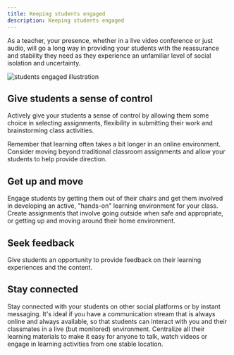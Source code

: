 ```yaml
---
title: Keeping students engaged
description: Keeping students engaged
---
```


As a teacher, your presence, whether in a live video conference or just audio, will go a long way in providing your students with the reassurance and stability they need as they experience an unfamiliar level of social isolation and uncertainty.

<!--
> Student engagement is the product of motivation and active learning. It is a product rather than a sum because it will not occur if either element is missing.

<cite>- Elizabeth F. Barkley</cite>
-->

<Row>
  <Column colMd={2} colLg={3}>

![students engaged illustration](images/students-engaged-contenttop.png)

  </Column>
</Row>

<Row className="title-with-text">
  <Column colMd={2} colLg={3}>

## Give students a sense of control

  </Column>
  <Column colMd={6} colLg={8}>

Actively give your students a sense of control by allowing them some choice in selecting assignments, flexibility in submitting their work and brainstorming class activities.

Remember that learning often takes a bit longer in an online environment. Consider moving beyond traditional classroom assignments and allow your students to help provide direction.

  </Column>
</Row>
<Row className="title-with-text">
  <Column colMd={2} colLg={3}>

## Get up and move

  </Column>
  <Column colMd={6} colLg={8}>

Engage students by getting them out of their chairs and get them involved in developing an active, "hands-on" learning environment for your class. Create assignments that involve going outside when safe and appropriate, or getting up and moving around their home environment.

  </Column>
</Row>
<Row className="title-with-text">
  <Column colMd={2} colLg={3}>

## Seek feedback

  </Column>
  <Column colMd={6} colLg={8}>

Give students an opportunity to provide feedback on their learning experiences and the content.

  </Column>
</Row>
<Row className="title-with-text">
  <Column colMd={2} colLg={3}>

## Stay connected

  </Column>
  <Column colMd={6} colLg={8}>

Stay connected with your students on other social platforms or by instant messaging. It's ideal if you have a communication stream that is always online and always available, so that students can interact with you and their classmates in a live (but monitored) environment. Centralize all their learning materials to make it easy for anyone to talk, watch videos or engage in learning activities from one stable location.

  </Column>
</Row>

